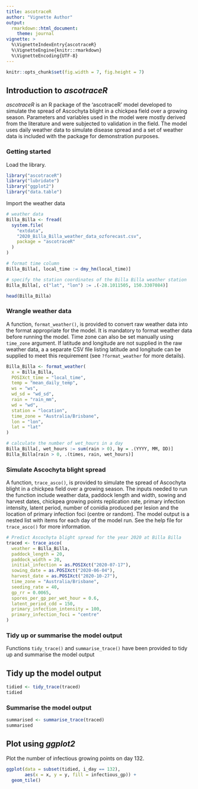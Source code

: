 ```yaml
---
title: ascotraceR
author: "Vignette Author" 
output:
  rmarkdown::html_document:
    theme: journal
vignette: >
  %\VignetteIndexEntry{ascotraceR}
  %\VignetteEngine{knitr::rmarkdown}
  %\VignetteEncoding{UTF-8}
---
```


```r
knitr::opts_chunk$set(fig.width = 7, fig.height = 7)
```

## Introduction to _ascotraceR_

_ascotraceR_ is an R package of the 'ascotraceR' model developed to simulate the spread of Ascochyta blight in a chickpea field over a growing season.
Parameters and variables used in the model were mostly derived from the literature and were subjected to validation in the field.
The model uses daily weather data to simulate disease spread and a set of weather data is included with the package for demonstration purposes.

### Getting started

Load the library.

```r
library("ascotraceR")
library("lubridate")
library("ggplot2")
library("data.table")
```

Import the weather data

```r
# weather data
Billa_Billa <- fread(
  system.file(
    "extdata",
    "2020_Billa_Billa_weather_data_ozforecast.csv",
    package = "ascotraceR"
  )
)

# format time column
Billa_Billa[, local_time := dmy_hm(local_time)]

# specify the station coordinates of the Billa Billa weather station
Billa_Billa[, c("lat", "lon") := .(-28.1011505, 150.3307084)]

head(Billa_Billa)
```

### Wrangle weather data 

A function, `format_weather()`, is provided to convert raw weather data into the format appropriate for the model.
It is mandatory to format weather data before running the model.
Time zone can also be set manually using `time_zone` argument.
If latitude and longitude are not supplied in the raw weather data, a a separate CSV file listing latitude and longitude can be supplied to meet this requirement (see `?format_weather` for more details).

```r
Billa_Billa <- format_weather(
  x = Billa_Billa,
  POSIXct_time = "local_time",
  temp = "mean_daily_temp",
  ws = "ws",
  wd_sd = "wd_sd",
  rain = "rain_mm",
  wd = "wd",
  station = "location",
  time_zone = "Australia/Brisbane",
  lon = "lon",
  lat = "lat"
)

# calculate the number of wet_hours in a day
Billa_Billa[, wet_hours := sum(rain > 0), by = .(YYYY, MM, DD)]
Billa_Billa[rain > 0, .(times, rain, wet_hours)]
```

### Simulate Ascochyta blight spread

A function, `trace_asco()`, is provided to simulate the spread of Ascochyta blight in a chickpea field over a growing season.
The inputs needed to run the function include weather data, paddock length and width, sowing and harvest dates, chickpea growing points replication rate, primary infection intensity, latent period, number of conidia produced per lesion and the location of primary infection foci (centre or random).
The model output is a nested list with items for each day of the model run.
See the help file for `trace_asco()` for more information.

```r
# Predict Ascochyta blight spread for the year 2020 at Billa Billa
traced <- trace_asco(
  weather = Billa_Billa,
  paddock_length = 20,
  paddock_width = 20,
  initial_infection = as.POSIXct("2020-07-17"),
  sowing_date = as.POSIXct("2020-06-04"),
  harvest_date = as.POSIXct("2020-10-27"),
  time_zone = "Australia/Brisbane",
  seeding_rate = 40,
  gp_rr = 0.0065,
  spores_per_gp_per_wet_hour = 0.6,
  latent_period_cdd = 150,
  primary_infection_intensity = 100,
  primary_infection_foci = "centre"
)
```

### Tidy up or summarise the model output

Functions `tidy_trace()` and `summarise_trace()` have been provided to tidy up and summarise the model output

## Tidy up the model output 

```r
tidied <- tidy_trace(traced)
tidied
```


### Summarise the model output

```r
summarised <- summarise_trace(traced)
summarised
```

## Plot using _ggplot2_

Plot the number of infectious growing points on day 132.

```r
ggplot(data = subset(tidied, i_day == 132),
       aes(x = x, y = y, fill = infectious_gp)) +
  geom_tile()
```

